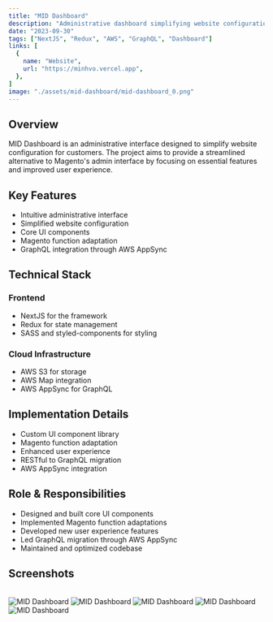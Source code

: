 ```yaml
---
title: "MID Dashboard"
description: "Administrative dashboard simplifying website configuration for customers"
date: "2023-09-30"
tags: ["NextJS", "Redux", "AWS", "GraphQL", "Dashboard"]
links: [
  {
    name: "Website",
    url: "https://minhvo.vercel.app",
  },
]
image: "./assets/mid-dashboard/mid-dashboard_0.png"
---
```


## Overview

MID Dashboard is an administrative interface designed to simplify website configuration for customers. The project aims to provide a streamlined alternative to Magento's admin interface by focusing on essential features and improved user experience.

## Key Features

- Intuitive administrative interface
- Simplified website configuration
- Core UI components
- Magento function adaptation
- GraphQL integration through AWS AppSync

## Technical Stack

### Frontend
- NextJS for the framework
- Redux for state management
- SASS and styled-components for styling

### Cloud Infrastructure
- AWS S3 for storage
- AWS Map integration
- AWS AppSync for GraphQL

## Implementation Details

- Custom UI component library
- Magento function adaptation
- Enhanced user experience
- RESTful to GraphQL migration
- AWS AppSync integration

## Role & Responsibilities

- Designed and built core UI components
- Implemented Magento function adaptations
- Developed new user experience features
- Led GraphQL migration through AWS AppSync
- Maintained and optimized codebase 

## Screenshots

<br />
<div className="flex flex-col gap-4">
  <Image src="./assets/mid-dashboard/mid-dashboard_0.png" alt="MID Dashboard" />
  <Image src="./assets/mid-dashboard/mid-dashboard_1.png" alt="MID Dashboard" />
  <Image src="./assets/mid-dashboard/mid-dashboard_2.png" alt="MID Dashboard" />
  <Image src="./assets/mid-dashboard/mid-dashboard_3.png" alt="MID Dashboard" />
  <Image src="./assets/mid-dashboard/mid-dashboard_4.png" alt="MID Dashboard" />
</div>
